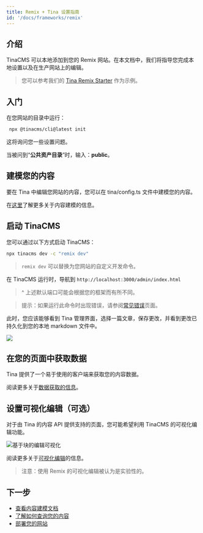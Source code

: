```yaml
---
title: Remix + Tina 设置指南
id: '/docs/frameworks/remix'
---
```


## 介绍

TinaCMS 可以本地添加到您的 Remix 网站。在本文档中，我们将指导您完成本地设置以及在生产网站上的编辑。

> 您可以参考我们的 [Tina Remix Starter](https://github.com/tinacms/tina-remix-starter) 作为示例。

## 入门

在您网站的目录中运行：

```bash
 npx @tinacms/cli@latest init
```

这将询问您一些设置问题。

当被问到“**公共资产目录**”时，输入：**public**。

## 建模您的内容

要在 Tina 中编辑您网站的内容，您可以在 tina/config.ts 文件中建模您的内容。

在[这里](/docs/schema/)了解更多关于内容建模的信息。

## 启动 TinaCMS

您可以通过以下方式启动 TinaCMS：

```bash
npx tinacms dev -c "remix dev"
```

> `remix dev` 可以替换为您网站的自定义开发命令。

在 TinaCMS 运行时，导航到 `http://localhost:3000/admin/index.html`

> ^ 上述默认端口可能会根据您的框架而有所不同。

> 提示：如果运行此命令时出现错误，请参阅[常见错误](/docs/forestry/common-errors)页面。

此时，您应该能够看到 Tina 管理界面，选择一篇文章，保存更改，并看到更改已持久化到您的本地 markdown 文件中。

![](/img/hugo-tina-admin-screenshot.png)

## 在您的页面中获取数据

Tina 提供了一个易于使用的客户端来获取您的内容数据。

阅读更多关于[数据获取的信息](/docs/features/data-fetching/)。

## 设置可视化编辑（可选）

对于由 Tina 的内容 API 提供支持的页面，您可能希望利用 TinaCMS 的可视化编辑功能。

![基于块的编辑可视化](/gif/blocks.gif)

阅读更多关于[可视化编辑](/docs/contextual-editing/overview/)的信息。

> 注意：使用 Remix 的可视化编辑被认为是实验性的。

## 下一步

- [查看内容建模文档](/docs/schema/)
- [了解如何查询您的内容](/docs/features/data-fetching/)
- [部署您的网站](/docs/tinacloud)
